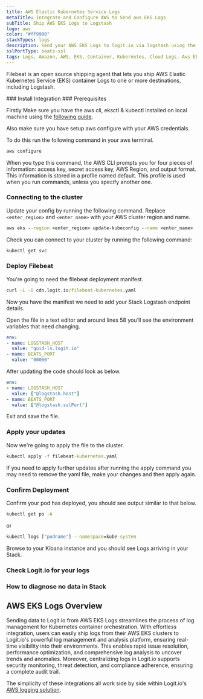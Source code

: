 ```yaml
---
title: AWS Elastic Kubernetes Service Logs
metaTitle: Integrate and Configure AWS to Send aws EKS Logs
subTitle: Ship AWS EKS Logs to Logstash
logo: aws
color: "#ff9900"
stackTypes: logs
description: Send your AWS EKS Logs to logit.io via logstash using the instructions below and begin searching your data
sslPortType: beats-ssl
tags: Logs, Amazon, AWS, EKS, Container, Kubernetes, Cloud Logs, Aws Eks Logs
---
```


Filebeat is an open source shipping agent that lets you ship AWS 
Elastic Kubernetes Service (EKS) container Logs to one or more destinations, including Logstash.

<Steps>
  ### Install Integration
  <InstallIntegration/>
  ### Prerequisites

  Firstly Make sure you have the aws cli, eksctl & kubectl installed on local 
  machine using the [following guide](https://docs.aws.amazon.com/eks/latest/userguide/getting-started-eksctl.html).

  Also make sure you have setup aws configure with your AWS credentials. 

  To do this run the following command in your aws terminal.

  ```cmd copy
  aws configure
  ```

  When you type this command, the AWS CLI prompts you for four pieces of information: 
  access key, secret access key, AWS Region, and output format. This information is 
  stored in a profile named default. This profile is used when you run commands, 
  unless you specify another one.

  ### Connecting to the cluster

  Update your config by running the following command. Replace `<enter_region>` and `<enter_name>` with your AWS cluster region and name.
        
  ```cmd copy
  aws eks --region <enter_region> update-kubeconfig --name <enter_name>
  ```

  Check you can connect to your cluster by running the following command:

  ```cmd copy
  kubectl get svc
  ```

  ### Deploy Filebeat

  You're going to need the filebeat deployment manifest.

  ```cmd copy
  curl -L -O cdn.logit.io/filebeat-kubernetes.yaml
  ```

  Now you have the manifest we need to add your Stack Logstash endpoint details. 
  
  Open the file in a text editor and around lines 58 you'll see the environment variables that need changing.

  ```yml copy
  env:
  - name: LOGSTASH_HOST
    value: "guid-ls.logit.io"
  - name: BEATS_PORT
    value: "00000"
  ```

  After updating the code should look as below.

  ```yml copy
  env:
  - name: LOGSTASH_HOST
    value: ["@logstash.host"]
  - name: BEATS_PORT
    value: ["@logstash.sslPort"]
  ```

  Exit and save the file.

  ### Apply your updates

  Now we're going to apply the file to the cluster.

  ```cmd copy
  kubectl apply -f filebeat-kubernetes.yaml
  ```

  <Callout type="info">
    If you need to apply further updates after running the apply command 
    you may need to remove the yaml file, make your changes and then apply again.
  </Callout>

  ### Confirm Deployment

  Confirm your pod has deployed, you should see output similar to that below.

  ```cmd copy
  kubectl get po -A
  ```

  or

  ```cmd copy
  kubectl logs ["podname"] --namespace=kube-system
  ```

  Browse to your Kibana instance and you should see Logs arriving in your Stack.

  ### Check Logit.io for your logs
  <LaunchStack utmMedium="aws" utmCampaign="awseks" source="AWS_EKS_Logs" />

  ### How to diagnose no data in Stack

  <DiagnoseNoData />
</Steps>


## AWS EKS Logs Overview

Sending data to Logit.io from AWS EKS Logs streamlines the process of log management for 
Kubernetes container orchestration. With effortless integration, users can easily ship 
logs from their AWS EKS clusters to Logit.io's powerful log management and analysis platform, 
ensuring real-time visibility into their environments. This enables rapid issue resolution, 
performance optimization, and comprehensive log analysis to uncover trends and anomalies. 
Moreover, centralizing logs in Logit.io supports security monitoring, threat detection, 
and compliance adherence, ensuring a complete audit trail.

The simplicity of these integrations all work side by side within Logit.io's [AWS logging solution](https://logit.io/solutions/aws-logging/).